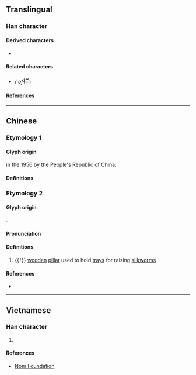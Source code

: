 {{also|樣|様}}
{{character info/new}}
==Translingual==
{{stroke order|strokes=10}}
{{stroke order|type=animate}}
{{Han simplified forms|樣|様|样}}

===Han character===
{{Han char|rn=75|rad=木|as=06|sn=10|four=48951|canj=DTQ|ids=⿰木羊}}

====Derived characters====
* {{l|mul|[[𣉫]]}}

====Related characters====
* {{l|mul|[[樣]]}} ''({{w|Traditional Chinese|Traditional form}} of ''<big>样</big>)

====References====
{{Han ref|kx=0524.030|dkj=14742|hdz=21207.020|uh=6837}}

----

==Chinese==

===Etymology 1===

====Glyph origin====
{{Han simp|樣|f=羕|t=羊}} in the 1956 {{w|Chinese Character Simplification Scheme}} by the People's Republic of China. <!-- Refer https://zh.wikisource.org/wiki/漢字簡化方案 -->

====Definitions====
{{zh-see|樣}} <!-- Note: Did not exist as a variant form of 樣 prior to 1956 simplification. All printed references in Taiwan's Dictionary of Variant Characters indicate 「槌」 as its only definition. The statement 「樣」 之異體。 lacks proper citations. -->

===Etymology 2===
{{zh-forms}}

====Glyph origin====
{{Han etym}}
{{Han compound|木|羊|ls=psc|c1=s|c2=p|t1=wood}}.

====Pronunciation====
{{zh-pron
|m=yáng
|mc=y
|oc=y
|cat=n
}}

====Definitions====
{{zh-hanzi}}

# {{†}} {{lb|zh|ancient Qi dialect}} [[wooden]] [[pillar]] used to hold [[tray]]s for raising [[silkworm]]s

====References====
* {{R:twedu|C05085}}

----

==Vietnamese==

===Han character===
{{vi-hantu|rs=木06|[[dạng]]}}

# {{rfdef|vi|sort=木06}}

====References====
* [http://nomfoundation.org/common/nom_details.php?codepoint=6837 Nom Foundation]
